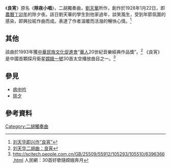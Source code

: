 {{about|二胡曲|古琴曲|良宵引}}
《'''良宵'''》原名《'''除夜小唱'''》，二胡獨奏曲，[[劉天華|劉天華]]所作，創作於1928年1月22日，即[[農曆|農曆]][[丁卯年|丁卯年]]的除夕夜。該日劉天華的學生到他家過年，談笑風生，受到年節氛圍的感染，即興拉絃作曲而成。表達了作者溫暖而活潑的暢快心情。<ref>[http://www.chinanews.com/zhuanzhu/2000-12-20/415.html 刘天华即兴作“良宵”]</ref>

==其他==
該曲於1993年獲[[中華民族文化促進會|中華民族文化促進會]]“[[華人|華人]]20世紀音樂經典作品獎”。<ref>[http://www.chinamedley.com/yayun/liangxiao/ 刘天华二胡曲：良宵]{{dead link|date=2018年4月 |bot=InternetArchiveBot |fix-attempted=yes }}</ref>
《良宵》是中國首顆探月衛星[[嫦娥一號|嫦娥一號]]30首太空播放曲目之一。<ref>http://scitech.people.com.cn/GB/25509/55912/105293/105510/6396366.html 人民網：30首好歌隨嫦娥奔月</ref>
==參見==
* [[病中吟|病中吟]]
* [[除夕|除夕]]

==參考資料==
<references/>



{{劉天華十大名曲}}

[[Category:二胡獨奏曲|Category:二胡獨奏曲]]